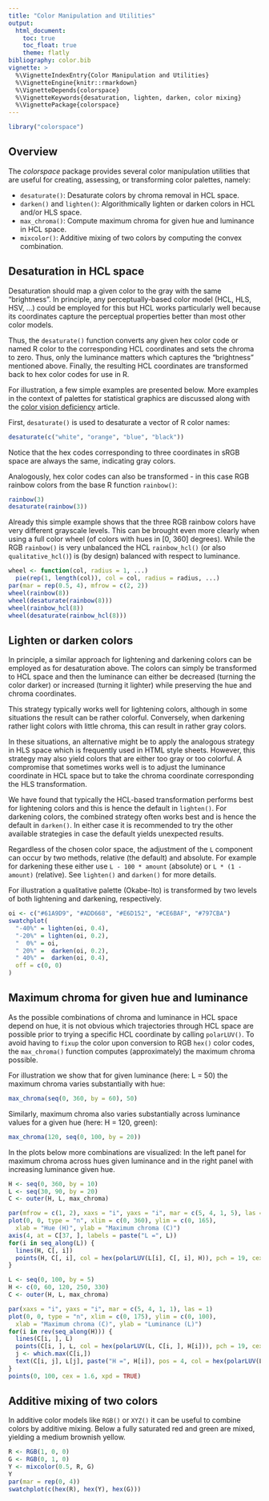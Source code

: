 ```yaml
---
title: "Color Manipulation and Utilities"
output:
  html_document:
    toc: true
    toc_float: true
    theme: flatly
bibliography: color.bib
vignette: >
  %\VignetteIndexEntry{Color Manipulation and Utilities}
  %\VignetteEngine{knitr::rmarkdown}
  %\VignetteDepends{colorspace}
  %\VignetteKeywords{desaturation, lighten, darken, color mixing}
  %\VignettePackage{colorspace}
---
```


```r
library("colorspace")
```

## Overview

The _colorspace_ package provides several color manipulation utilities that are
useful for creating, assessing, or transforming color palettes, namely:

* `desaturate()`: Desaturate colors by chroma removal in HCL space.
* `darken()` and `lighten()`: Algorithmically lighten or darken colors in HCL and/or HLS space.
* `max_chroma()`: Compute maximum chroma for given hue and luminance in HCL space.
* `mixcolor()`: Additive mixing of two colors by computing the convex combination.


## Desaturation in HCL space

Desaturation should map a given color to the gray with the same "brightness".
In principle, any perceptually-based color model (HCL, HLS, HSV, ...) could be
employed for this but HCL works particularly well because its coordinates
capture the perceptual properties better than most other color models.

Thus, the `desaturate()` function converts any given hex color code or named
R color to the corresponding HCL coordinates and sets the chroma to zero.
Thus, only the luminance matters which captures the "brightness" mentioned above.
Finally, the resulting HCL coordinates are transformed back to hex color codes
for use in R.

For illustration, a few simple examples are presented below. More examples in the
context of palettes for statistical graphics are discussed along with the
[color vision deficiency](color_vision_deficiency.html) article.

First, `desaturate()` is used to desaturate a vector of R color names:

```r
desaturate(c("white", "orange", "blue", "black"))
```

Notice that the hex codes corresponding to three coordinates in sRGB space
are always the same, indicating gray colors.

Analogously, hex color codes can also be transformed - in this case RGB rainbow
colors from the base R function `rainbow()`:

```r
rainbow(3)
desaturate(rainbow(3))
```

Already this simple example shows that the three RGB rainbow colors have very
different grayscale levels. This can be brought even more clearly when using 
a full color wheel (of colors with hues in [0, 360] degrees). While the RGB
`rainbow()` is very unbalanced the HCL `rainbow_hcl()` (or also `qualitative_hcl()`)
is (by design) balanced with respect to luminance.

```r
wheel <- function(col, radius = 1, ...)
  pie(rep(1, length(col)), col = col, radius = radius, ...) 
par(mar = rep(0.5, 4), mfrow = c(2, 2))
wheel(rainbow(8))
wheel(desaturate(rainbow(8)))
wheel(rainbow_hcl(8))
wheel(desaturate(rainbow_hcl(8)))
```

## Lighten or darken colors

In principle, a similar approach for lightening and darkening colors can be employed as for desaturation
above. The colors can simply be transformed to HCL space and then the luminance can either be decreased
(turning the color darker) or increased (turning it lighter) while preserving the hue and chroma coordinates.

This strategy typically works well for lightening colors, although in some situations the result can be
rather colorful. Conversely, when darkening rather light colors with little chroma, this can result
in rather gray colors.

In these situations, an alternative might be to apply the analogous strategy in HLS space which is frequently
used in HTML style sheets. However, this strategy may also yield colors that are either too gray or too
colorful. A compromise that sometimes works well is to adjust the luminance coordinate in HCL space but
to take the chroma coordinate corresponding the HLS transformation.

We have found that typically the HCL-based transformation performs best for lightening colors and this is
hence the default in `lighten()`. For darkening colors, the combined strategy often works best and is hence
the default in `darken()`. In either case it is recommended to try the other available strategies in case
the default yields unexpected results.

Regardless of the chosen color space, the adjustment of the `L` component can occur by two methods, relative
(the default) and absolute. For example for darkening these either use `L - 100 * amount` (absolute) or
`L * (1 - amount)` (relative). See `lighten()` and `darken()` for more details.

For illustration a qualitative palette (Okabe-Ito) is transformed by two levels of both lightening and
darkening, respectively.

```r
oi <- c("#61A9D9", "#ADD668", "#E6D152", "#CE6BAF", "#797CBA")
swatchplot(
  "-40%" = lighten(oi, 0.4),
  "-20%" = lighten(oi, 0.2),
  "  0%" = oi,
  " 20%" =  darken(oi, 0.2),
  " 40%" =  darken(oi, 0.4),
  off = c(0, 0)
)
```


## Maximum chroma for given hue and luminance

As the possible combinations of chroma and luminance in HCL space depend on hue,
it is not obvious which trajectories through HCL space are possible prior to
trying a specific HCL coordinate by calling `polarLUV()`. To avoid having to
`fixup` the color upon conversion to RGB `hex()` color codes, the
`max_chroma()` function computes (approximately) the maximum chroma
possible. 

For illustration we show that for given luminance (here: L = 50) the maximum chroma
varies substantially with hue:

```r
max_chroma(seq(0, 360, by = 60), 50)
```

Similarly, maximum chroma also varies substantially across luminance values for
a given hue (here: H = 120, green):

```r
max_chroma(120, seq(0, 100, by = 20))
```

In the plots below more combinations are visualized: In the left panel for maximum
chroma across hues given luminance and in the right panel with increasing luminance
given hue.

```r
H <- seq(0, 360, by = 10)
L <- seq(30, 90, by = 20)
C <- outer(H, L, max_chroma)

par(mfrow = c(1, 2), xaxs = "i", yaxs = "i", mar = c(5, 4, 1, 5), las = 1)
plot(0, 0, type = "n", xlim = c(0, 360), ylim = c(0, 165),
  xlab = "Hue (H)", ylab = "Maximum chroma (C)")
axis(4, at = C[37, ], labels = paste("L =", L))
for(i in seq_along(L)) {
  lines(H, C[, i])
  points(H, C[, i], col = hex(polarLUV(L[i], C[, i], H)), pch = 19, cex = 1.5, xpd = TRUE)
}

L <- seq(0, 100, by = 5)
H <- c(0, 60, 120, 250, 330)
C <- outer(H, L, max_chroma)

par(xaxs = "i", yaxs = "i", mar = c(5, 4, 1, 1), las = 1)
plot(0, 0, type = "n", xlim = c(0, 175), ylim = c(0, 100),
  xlab = "Maximum chroma (C)", ylab = "Luminance (L)")
for(i in rev(seq_along(H))) {
  lines(C[i, ], L)
  points(C[i, ], L, col = hex(polarLUV(L, C[i, ], H[i])), pch = 19, cex = 1.5, xpd = TRUE)
  j <- which.max(C[i,])
  text(C[i, j], L[j], paste("H =", H[i]), pos = 4, col = hex(polarLUV(L[j], C[i, j], H[i])))
}
points(0, 100, cex = 1.6, xpd = TRUE)
```


## Additive mixing of two colors

In additive color models like `RGB()` or `XYZ()` it can be useful to combine
colors by additive mixing. Below a fully saturated red and green are mixed,
yielding a medium brownish yellow.

```r
R <- RGB(1, 0, 0)
G <- RGB(0, 1, 0)
Y <- mixcolor(0.5, R, G)
Y
par(mar = rep(0, 4))
swatchplot(c(hex(R), hex(Y), hex(G)))
```

